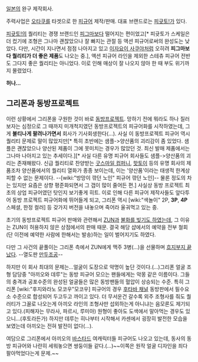 [[일본]]의 완구 제작회사.

주력사업은 [[오타쿠]]를 타겟으로 한 [[피규어]] 제작/판매. 대표 브랜드로는 [[피귯토!]]가 있다.

[[피귯토!]]의 퀄리티는 경쟁 브랜드인 [[피그마]]보다 떨어지는 편이었고[* 피귯토가 스케일은 더 컸기에 조형은 그나마 괜찮았으나 잘 빠지는 관절 등 액션 피규어로써의 완성도는 낮았다. 다만, 시간이 지나면서 점점 나아지고 있고 [[이자요이 사쿠야]]처럼 오히려 '''피그마보다 퀄리티가 더 좋은 제품'''도 나오는 중.], 액션 피규어 라인을 제외한 스테츄 피규어 전반도 그다지 좋은 퀄리티는 아니었다. 이로 인해 매상이 잘 나오지 않아 한 때 부도 위기까지 몰렸었다.

'''허나...'''

== 그리폰과 동방프로젝트 ==
이런 상황에서 그리폰을 구원한 것이 바로 [[동방프로젝트]]. 망하기 전에 뭐라도 하나 질러보자는 심정으로 그 때까지 미개척지였던 동방프로젝트의 피규어화를 시작하였는데, 그게 '''불티나게 팔려나가면서''' 회사가 기사회생한다(…). 사실 이 동방프로젝트 피규어 역시 퀄리티 문제로 말이 많았지만[* 특히 초반에는 샘플->양산품의 괴리감이 좀 있었다. 샘플은 괜찮았으나 양산된 제품이 그에 못미치는 경우가 많았던 것. 최신 발매 제품에서는 그나마 나아지고 있는 추세이다.][* 사실 다른 유명 피규어 회사들도 샘플->양산품의 괴리는 존재해왔다. 신급 퀄리티로 찬양받는 [[굿스마일 컴퍼니]], [[핫토이]] 등의 유명 회사의 제품조차 양산품에서의 퀄리티 열화가 종종 보이는데, 이는 '양산품'이라는 태생적 한계상 피할 수 없는 문제이다. --[wiki:"방망이 깎던 노인" 피규어 깎던 노인]-- 물론 정도의 차는 있지만 요즘은 상향 평준화되면서 그 갭이 많이 줄어든 편.] 사실상 동방 프로젝트 최초의 상업 피규어였던 탓인지 보기좋게 히트. 이로 인해 다른 피규어 제작사들도 앞다투어 동방 프로젝트 피규어화에 뛰어들게 되고, 그리폰 역시 [wiki:"색놀이" 2P, '''3P''', '''4P''' 스페셜, 한정 컬러] 등 갖가지 버전을 내놓으며 죽어라 울궈먹고 있는 중.

초기의 동방프로젝트 피규어 판매와 관련해서 [[ZUN]]과 [http://dongin.egloos.com/5051846 불화를 빚기도 하였는데], 그 이유는 ZUN이 허용하지 않은 상점에서의 판매 때문. 결국 해당 샵에서의 예약을 전부 철회(단 이전에 예약한 사람에 한해서는 발송)하는 일이 벌어지기도 하였다.

다만 그 사건의 끝풀이는 그리폰 측에서 ZUN에게 맥주 3병(…)을 선물하며 [http://simugung.egloos.com/5058020 흐지부지 끝났다]. --열도판 [[만두조공]]--

하지만 이 회사 최대의 문제는...얼굴이 도장으로 악명이 높단 것이다.(...)그리폰 얼굴 조형 담당중 "아끼오와 데루"는 동방 피규어 모으는 팬들에게는 악몽 같은 이름이다. 그들의 충격과 공포수준의 완성된 얼굴들은 많은 동방팬들의 혈압이 상승되는 수준. 특히 그리폰 [wiki:"후지와라노 모코우"모코우] 피규어의 경우 [[후타바 채널]] 동방판에서 필수요소 수준으로 합성되어 두고두고 까이고 있다. 더 무서운건 갈수록 외주 조형사를 줘도 퀄러티가 그꼴로 나오는게 아끼오 라인의 조형사만 섭외하는게 아니냐는 음모론도 제기되고 있다.(피해자는 무라사, 파르시, 루미아) 원형이 좋아도 도색에서 말아먹는 경우도 있으니...(후토라든가) 하지만 데루는 히나부터 시작해서 카센에서 굉장히 발전한 모습을 보였는데 아끼오는 전혀 발전이 없다(...).

여담으로 그리폰에서 아끼오의 [[바스타드]] 여캐릭터들 피규어도 나오고 있는데, 동사의 동방 피규어와 나란히 세워놓으면 쌍둥이들 같다.(...)~~이쪽은 원작 얼굴 디자인을 죄다 팔아먹었다는게 문제.~~ 
